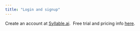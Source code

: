 ```yaml
---
title: "Login and signup"
---
```


Create an account at [<u>Syllable.ai</u>](http://syllable.ai).  Free trial and pricing info [<u>here</u>](https://syllable.ai/pricing/).